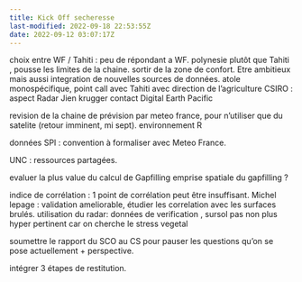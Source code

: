```yaml
---
title: Kick Off secheresse
last-modified: 2022-09-18 22:53:55Z
date: 2022-09-12 03:07:17Z
---
```


choix entre WF / Tahiti : peu de répondant a WF. 
polynesie plutôt que Tahiti , pousse les limites de la chaine. sortir de la zone de confort. 
Etre ambitieux mais aussi integration de nouvelles sources de données.
atole monospécifique, 
point call avec Tahiti avec direction de l'agriculture
CSIRO : aspect Radar 
Jien krugger contact Digital Earth Pacific 


revision de la chaine de prévision par meteo france, pour n'utiliser que du satelite (retour imminent, mi sept).
environnement R

données SPI : convention à formaliser avec Meteo France.

UNC  : ressources partagées.

evaluer la plus value du calcul de Gapfilling 
emprise spatiale du gapfilling ?

indice de corrélation : 1 point de corrélation peut être insuffisant.
Michel lepage :  validation ameliorable, étudier les correlation avec les surfaces brulés.
utilisation du radar: données de verification ,
sursol pas non plus hyper pertinent car on cherche le stress vegetal

soumettre le rapport du SCO au CS pour pauser les questions qu'on se pose actuellement + perspective.

intégrer 3 étapes de restitution.


